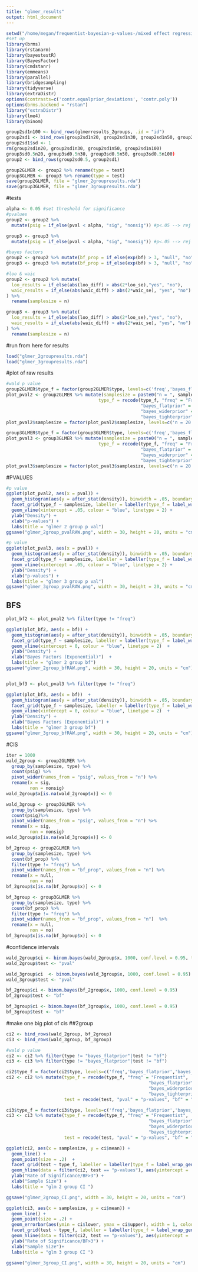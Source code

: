 ```yaml
---
title: "glmer_results"
output: html_document
---
```

```r
setwd("/home/megan/frequentist-bayesian-p-values-/mixed effect regression")
#set up 
library(brms)
library(rstanarm)
library(bayestestR)
library(BayesFactor)
library(cmdstanr)
library(emmeans)
library(parallel)
library(bridgesampling)
library(tidyverse)
library(extraDistr)
options(contrasts=c('contr.equalprior_deviations', 'contr.poly'))
options(brms.backend = "rstan")
library("extraDistr")
library(lme4)
library(binom)
```


```r
group2sd1n100 <- bind_rows(glmerresults_2groups, .id = "id")
group2sd1 <- bind_rows(group2sd1n20, group2sd1n30, group2sd1n50, group2sd1n100)
group2sd1$sd <- 1
rm(group2sd1n20, group2sd1n30, group2sd1n50, group2sd1n100)
group3sd0.5n20, group3sd0.5n30, group3sd0.5n50, group3sd0.5n100)
group2 <- bind_rows(group2sd0.5, group2sd1)

group2GLMER <- group2 %>% rename(type = test)
group3GLMER <- group3 %>% rename(type = test)
save(group2GLMER, file = "glmer_2groupresults.rda")
save(group3GLMER, file = "glmer_3groupresults.rda")
```


#tests 
```r
alpha <- 0.05 #set threshold for significance 
#pvalues
group2 <- group2 %>% 
  mutate(psig = if_else(pval < alpha, "sig", "nonsig")) #p<.05 --> rej null TRUE, do not rej FALSE

group3 <- group3 %>% 
  mutate(psig = if_else(pval < alpha, "sig", "nonsig")) #p<.05 --> rej null TRUE, do not rej FALSE

#bayes factors 
group2 <- group2 %>% mutate(bf_prop = if_else(exp(bf) > 3, "null", "no"))
group3 <- group3 %>% mutate(bf_prop = if_else(exp(bf) > 3, "null", "no"))

#loo & waic 
group2 <- group2 %>% mutate(
  loo_results = if_else(abs(loo_diff) > abs(2*loo_se),"yes", "no"),
  waic_results = if_else(abs(waic_diff) > abs(2*waic_se), "yes", "no")
) %>% 
  rename(samplesize = n)

group3 <- group3 %>% mutate(
  loo_results = if_else(abs(loo_diff) > abs(2*loo_se),"yes", "no"),
  waic_results = if_else(abs(waic_diff) > abs(2*waic_se), "yes", "no")
) %>% 
  rename(samplesize = n)
```

#run from here for results 
```r
load("glmer_2groupresults.rda")
load("glmer_3groupresults.rda")
```

#plot of raw results 
```r
#wald p value 
group2GLMER$type_f = factor(group2GLMER$type, levels=c('freq','bayes_flatprior','bayes_tighterprior', 'bayes_widerprior'))
plot_pval2 <- group2GLMER %>% mutate(samplesize = paste0("n = ", samplesize), 
                                   type_f = recode(type_f, "freq" = "Frequentist", 
                                                   "bayes_flatprior" = "Flat Prior",
                                                   "bayes_widerprior" = "Student Wider Prior", 
                                                   "bayes_tighterprior" = "Student Tighter Prior") )
plot_pval2$samplesize = factor(plot_pval2$samplesize, levels=c('n = 20','n = 30','n = 50','n = 100'))

group3GLMER$type_f = factor(group3GLMER$type, levels=c('freq','bayes_flatprior','bayes_tighterprior', 'bayes_widerprior'))
plot_pval3 <- group3GLMER %>% mutate(samplesize = paste0("n = ", samplesize), 
                                   type_f = recode(type_f, "freq" = "Frequentist", 
                                                   "bayes_flatprior" = "Flat Prior",
                                                   "bayes_widerprior" = "Student Wider Prior", 
                                                   "bayes_tighterprior" = "Student Tighter Prior") )
plot_pval3$samplesize = factor(plot_pval3$samplesize, levels=c('n = 20','n = 30','n = 50','n = 100'))
```

#PVALUES 
```r
#p value 
ggplot(plot_pval2, aes(x = pval)) + 
  geom_histogram(aes(y = after_stat(density)), binwidth = .05, boundary = 0) + 
  facet_grid(type_f ~ samplesize, labeller = labeller(type_f = label_wrap_gen(10)))  + 
  geom_vline(xintercept = .05, colour = "blue", linetype = 2) + 
  ylab("Density") +
  xlab("p-values") + 
  labs(title = "glmer 2 group p val")
ggsave("glmer_2group_pvalRAW.png", width = 30, height = 20, units = "cm")

#p value 
ggplot(plot_pval3, aes(x = pval)) + 
  geom_histogram(aes(y = after_stat(density)), binwidth = .05, boundary = 0) + 
  facet_grid(type_f ~ samplesize, labeller = labeller(type_f = label_wrap_gen(10)))  + 
  geom_vline(xintercept = .05, colour = "blue", linetype = 2) + 
  ylab("Density") +
  xlab("p-values") + 
  labs(title = "glmer 3 group p val")
ggsave("glmer_3group_pvalRAW.png", width = 30, height = 20, units = "cm")
```


## BFS
```r
plot_bf2 <- plot_pval2 %>% filter(type != "freq")

ggplot(plot_bf2, aes(x = bf)) + 
  geom_histogram(aes(y = after_stat(density)), binwidth = .05, boundary = 0) + 
  facet_grid(type_f ~ samplesize, labeller = labeller(type_f = label_wrap_gen(15)))  + 
  geom_vline(xintercept = 0, colour = "blue", linetype = 2)  + 
  ylab("Density") +
  xlab("Bayes Factors (Exponential)")  + 
  labs(title = "glmer 2 group bf")
ggsave("glmer_2group_bfRAW.png", width = 30, height = 20, units = "cm")


plot_bf3 <- plot_pval3 %>% filter(type != "freq")

ggplot(plot_bf3, aes(x = bf))  + 
  geom_histogram(aes(y = after_stat(density)), binwidth = .05, boundary = 0) + 
  facet_grid(type_f ~ samplesize, labeller = labeller(type_f = label_wrap_gen(10)))  + 
  geom_vline(xintercept = 0, colour = "blue", linetype = 2)  + 
  ylab("Density") +
  xlab("Bayes Factors (Exponential)") + 
  labs(title = "glmer 3 group bf")
ggsave("glmer_3group_bfRAW.png", width = 30, height = 20, units = "cm")
```

#CIS
```r
iter = 1000
wald_2group <- group2GLMER %>% 
  group_by(samplesize, type) %>% 
  count(psig) %>% 
  pivot_wider(names_from = "psig", values_from = "n") %>% 
  rename(x = sig, 
         non = nonsig) 
wald_2group$x[is.na(wald_2group$x)] <- 0

wald_3group <- group3GLMER %>% 
  group_by(samplesize, type) %>% 
  count(psig)%>% 
  pivot_wider(names_from = "psig", values_from = "n") %>% 
  rename(x = sig, 
         non = nonsig)
wald_3group$x[is.na(wald_3group$x)] <- 0

bf_2group <- group2GLMER %>% 
  group_by(samplesize, type) %>% 
  count(bf_prop) %>% 
  filter(type != "freq") %>% 
  pivot_wider(names_from = "bf_prop", values_from = "n") %>% 
  rename(x = null, 
         non = no)
bf_2group$x[is.na(bf_2group$x)] <- 0

bf_3group <- group3GLMER %>% 
  group_by(samplesize, type) %>% 
  count(bf_prop) %>% 
  filter(type != "freq") %>% 
  pivot_wider(names_from = "bf_prop", values_from = "n")  %>% 
  rename(x = null, 
         non = no)
bf_3group$x[is.na(bf_3group$x)] <- 0
```

#confidence intervals
```r
wald_2group$ci <- binom.bayes(wald_2group$x, 1000, conf.level = 0.95, tol = 1e-9)
wald_2group$test <- "pval"

wald_3group$ci  <- binom.bayes(wald_3group$x, 1000, conf.level = 0.95)
wald_3group$test <- "pval"

bf_2group$ci <- binom.bayes(bf_2group$x, 1000, conf.level = 0.95)
bf_2group$test <- "bf"

bf_3group$ci <- binom.bayes(bf_3group$x, 1000, conf.level = 0.95)
bf_3group$test <- "bf"
```


#make one big plot of cis 
##2group 
```r
ci2 <- bind_rows(wald_2group, bf_2group)
ci3 <- bind_rows(wald_3group, bf_3group)

#wald p value 
ci2 <- ci2 %>% filter(type != "bayes_flatprior"|test != "bf")
ci3 <- ci3 %>% filter(type != "bayes_flatprior"|test != "bf")

ci2$type_f = factor(ci2$type, levels=c('freq','bayes_flatprior','bayes_tighterprior','bayes_studentprior', "bayes_widerprior"))
ci2 <- ci2 %>% mutate(type_f = recode(type_f, "freq" = "Frequentist", 
                                                      "bayes_flatprior" = "Flat Prior",
                                                      "bayes_widerprior" = "Student Wider Prior", 
                                                      "bayes_tighterprior" = "Student Tighter Prior"), 
                      test = recode(test, "pval" = "p-values", "bf" = "Bayes Factors")) 

ci3$type_f = factor(ci3$type, levels=c('freq','bayes_flatprior','bayes_tighterprior','bayes_studentprior', "bayes_widerprior"))
ci3 <- ci3 %>% mutate(type_f = recode(type_f, "freq" = "Frequentist", 
                                                      "bayes_flatprior" = "Flat Prior",
                                                      "bayes_widerprior" = "Student Wider Prior", 
                                                      "bayes_tighterprior" = "Student Tighter Prior"), 
                      test = recode(test, "pval" = "p-values", "bf" = "Bayes Factors")) 
```

```r
ggplot(ci2, aes(x = samplesize, y = ci$mean)) + 
  geom_line() + 
  geom_point(size = .2)  + 
  facet_grid(test ~ type_f, labeller = labeller(type_f = label_wrap_gen(10))) + 
  geom_hline(data = filter(ci2, test == "p-values"), aes(yintercept = .05), colour = "blue", linetype = 2) + 
  ylab("Rate of Significance/BF>3") +
  xlab("Sample Size") + 
  labs(title = "glm 2 group CI ") 

ggsave("glmer_2group_CI.png", width = 30, height = 20, units = "cm")

ggplot(ci3, aes(x = samplesize, y = ci$mean)) + 
  geom_line() + 
  geom_point(size = .2) + 
  geom_errorbar(aes(ymin = ci$lower, ymax = ci$upper), width = 1, colour = "blue") + 
  facet_grid(test ~ type_f, labeller = labeller(type_f = label_wrap_gen(10))) + 
  geom_hline(data = filter(ci2, test == "p-values"), aes(yintercept = .05), colour = "blue", linetype = 2) + 
  ylab("Rate of Significance/BF>3") +
  xlab("Sample Size")+ 
  labs(title = "glm 3 group CI ")

ggsave("glmer_3group_CI.png", width = 30, height = 20, units = "cm")
```
